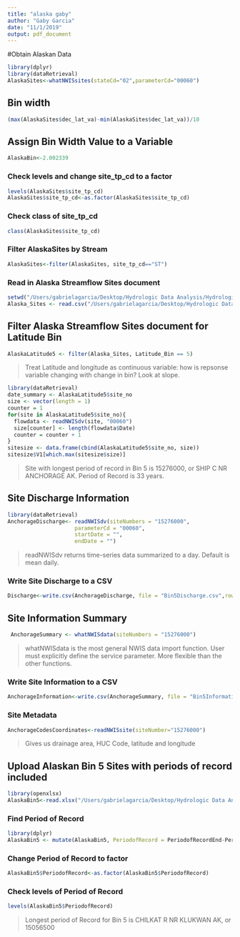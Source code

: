 ```yaml
---
title: "alaska gaby"
author: "Gaby Garcia"
date: "11/1/2019"
output: pdf_document
---
```


#Obtain Alaskan Data
```r
library(dplyr)
library(dataRetrieval)
AlaskaSites<-whatNWISsites(stateCd="02",parameterCd="00060")
```


## Bin width
```r
(max(AlaskaSites$dec_lat_va)-min(AlaskaSites$dec_lat_va))/10
```

## Assign Bin Width Value to a Variable
```r
AlaskaBin<-2.002339
```

### Check levels and change site_tp_cd to a factor
```r
levels(AlaskaSites$site_tp_cd)
AlaskaSites$site_tp_cd<-as.factor(AlaskaSites$site_tp_cd)
```

### Check class of site_tp_cd
```r
class(AlaskaSites$site_tp_cd)

```


### Filter AlaskaSites by Stream
```r
AlaskaSites<-filter(AlaskaSites, site_tp_cd=="ST")
```

### Read in Alaska Streamflow Sites document 
```r
setwd("/Users/gabrielagarcia/Desktop/Hydrologic Data Analysis/Hydrologic_Data_Analysis/Course_Project/Alaska/DATA/PROCESSED")
Alaska_Sites <- read.csv("/Users/gabrielagarcia/Desktop/Hydrologic Data Analysis/Hydrologic_Data_Analysis/Course_Project/Alaska/DATA/PROCESSED/Alaska_Streamflow_Sites.csv")
```


## Filter Alaska Streamflow Sites document for Latitude Bin
```r
AlaskaLatitude5 <- filter(Alaska_Sites, Latitude_Bin == 5)
```
>Treat Latitude and longitude as continuous variable: how is repsonse variable changing with change in bin? Look at slope. 

```r
library(dataRetrieval)
date_summary <- AlaskaLatitude5$site_no
size <- vector(length = 1)
counter = 1
for(site in AlaskaLatitude5$site_no){
  flowdata <- readNWISdv(site, "00060")
  size[counter] <- length(flowdata$Date)
  counter = counter + 1
}
sitesize <- data.frame(cbind(AlaskaLatitude5$site_no, size))
sitesize$V1[which.max(sitesize$size)]
```
>Site with longest period of record in Bin 5 is 15276000, or SHIP C NR ANCHORAGE AK. Period of Record is 33 years. 


## Site Discharge Information 
```r
library(dataRetrieval)
AnchorageDischarge<- readNWISdv(siteNumbers = "15276000",
                     parameterCd = "00060",
                     startDate = "",
                     endDate = "")
```
>	readNWISdv returns time-series data summarized to a day. Default is mean daily.

### Write Site Discharge to a CSV
```r
Discharge<-write.csv(AnchorageDischarge, file = "Bin5Discharge.csv",row.names=FALSE)
```


## Site Information Summary
```r
 AnchorageSummary <- whatNWISdata(siteNumbers = "15276000")
```
>whatNWISdata is the most general NWIS data import function. User must explicitly define the service parameter. More flexible than the other functions.

### Write Site Information to a CSV
```r
AnchorageInformation<-write.csv(AnchorageSummary, file = "Bin5Information.csv",row.names=FALSE)
```


### Site Metadata
```r
AnchorageCodesCoordinates<-readNWISsite(siteNumber="15276000")
```
>Gives us drainage area, HUC Code, latitude and longitude 






































## Upload Alaskan Bin 5 Sites with periods of record included
```r
library(openxlsx)
AlaskaBin5<-read.xlsx("/Users/gabrielagarcia/Desktop/Hydrologic Data Analysis/Hydrologic_Data_Analysis/Course_Project/Alaska/DATA/RAW/USGSDischargeSitesBin5Final.xlsx")
```

### Find Period of Record
```r
library(dplyr)
AlaskaBin5 <- mutate(AlaskaBin5, PeriodofRecord = PeriodofRecordEnd-PeriodofRecordStart)
```

### Change Period of Record to factor
```r
AlaskaBin5$PeriodofRecord<-as.factor(AlaskaBin5$PeriodofRecord)
```

### Check levels of Period of Record
```r
levels(AlaskaBin5$PeriodofRecord)
```

>Longest period of Record for Bin 5 is CHILKAT R NR KLUKWAN AK, or 15056500


